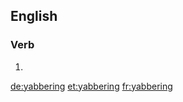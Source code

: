 ==English==

===Verb===
{{head|en|present participle}}

# {{present participle of|yabber|lang=en}}

[[de:yabbering]]
[[et:yabbering]]
[[fr:yabbering]]